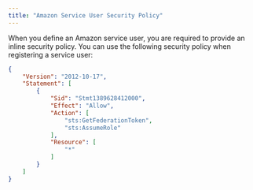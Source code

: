 ```yaml
---
title: "Amazon Service User Security Policy"
---
```


<div id="ark_aws_service_user_security_policy" class="registered_link"></div>


When you define an Amazon service user, you are required to provide an inline security policy. You can use the following security policy when registering a service user:

``` json
{
    "Version": "2012-10-17",
    "Statement": [
        {
            "Sid": "Stmt1389628412000",
            "Effect": "Allow",
            "Action": [
                "sts:GetFederationToken",
                "sts:AssumeRole" 
            ],
            "Resource": [
                "*" 
            ]
        }
    ]
}
```
